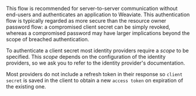 This flow is recommended for server-to-server communication without end-users and authenticates an application to Weaviate. This authentication flow is typically regarded as more secure than the resource owner password flow:  a compromised client secret can be simply revoked, whereas a compromised password may have larger implications beyond the scope of breached authentication.

To authenticate a client secret most identity providers require a *scope* to be specified. This *scope* depends on the configuration of the identity providers, so we ask you to refer to the identity provider's documentation.

Most providers do not include a refresh token in their response so `client secret` is saved in the client to obtain a new `access token` on expiration of the existing one.  
